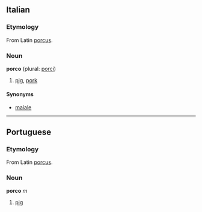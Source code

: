 ==Italian==
===Etymology===
From Latin [[porcus]].
===Noun===
'''porco''' (plural: [[porci]])

# [[pig]], [[pork]]

====Synonyms====
*[[maiale]]

----

==Portuguese==
===Etymology===
From Latin [[porcus]].
===Noun===
'''porco''' ''m''

# [[pig]]